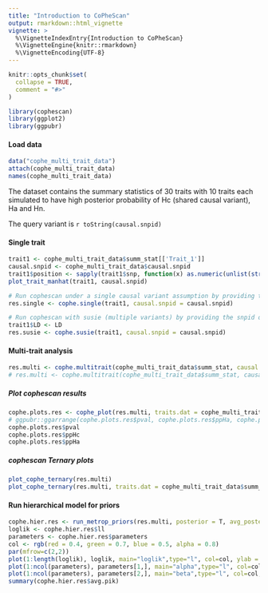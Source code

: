 ```yaml
---
title: "Introduction to CoPheScan"
output: rmarkdown::html_vignette
vignette: >
  %\VignetteIndexEntry{Introduction to CoPheScan}
  %\VignetteEngine{knitr::rmarkdown}
  %\VignetteEncoding{UTF-8}
---
```


```r
knitr::opts_chunk$set(
  collapse = TRUE,
  comment = "#>"
)
```

```r
library(cophescan)
library(ggplot2)
library(ggpubr)
```

#### Load data  

```r
data("cophe_multi_trait_data")
attach(cophe_multi_trait_data)
names(cophe_multi_trait_data)
```

The dataset contains the summary statistics of 30 traits with 10 traits each simulated to have high posterior probability of Hc (shared causal variant), Ha and Hn.

The query variant is `r toString(causal.snpid)`

#### Single trait
```r
trait1 <- cophe_multi_trait_data$summ_stat[['Trait_1']]
causal.snpid <- cophe_multi_trait_data$causal.snpid
trait1$position <- sapply(trait1$snp, function(x) as.numeric(unlist(strsplit(x, "-"))[2]))
plot_trait_manhat(trait1, causal.snpid)

# Run cophescan under a single causal variant assumption by providing the snpid of the known causal variant for trait 1 = causal.snpid
res.single <- cophe.single(trait1, causal.snpid = causal.snpid)

# Run cophescan with susie (multiple variants) by providing the snpid of the known causal variant for trait 1 = causal.snpid
trait1$LD <- LD
res.susie <- cophe.susie(trait1, causal.snpid = causal.snpid)

```


#### Multi-trait analysis
```r
res.multi <- cophe.multitrait(cophe_multi_trait_data$summ_stat, causal.snpid = causal.snpid, method = 'single')
# res.multi <- cophe.multitrait(cophe_multi_trait_data$summ_stat, causal.snpid = causal.snpid, method = 'susie', LDmat = cophe_multi_trait_data$LD)
```

##### **Plot cophescan results**
```r
cophe.plots.res <- cophe_plot(res.multi, traits.dat = cophe_multi_trait_data$summ_stat, causal.snpid = causal.snpid)
# ggpubr::ggarrange(cophe.plots.res$pval, cophe.plots.res$ppHa, cophe.plots.res$ppHc, ncol = 2, nrow = 2) + ggplot2::theme(text = ggplot2::element_text(size=2))
cophe.plots.res$pval
cophe.plots.res$ppHc
cophe.plots.res$ppHa
```

##### **cophescan Ternary plots** 
```r
plot_cophe_ternary(res.multi)
plot_cophe_ternary(res.multi, traits.dat = cophe_multi_trait_data$summ_stat, plot_pval = T)
```

#### Run hierarchical model for priors
```r
cophe.hier.res <- run_metrop_priors(res.multi, posterior = T, avg_posterior=T, pik=T, avg_pik = T) 
loglik <- cophe.hier.res$ll
parameters <- cophe.hier.res$parameters
col <- rgb(red = 0.4, green = 0.7, blue = 0.5, alpha = 0.8)
par(mfrow=c(2,2))
plot(1:length(loglik), loglik, main="loglik",type="l", col=col, ylab = "ll", xlab="")
plot(1:ncol(parameters), parameters[1,], main="alpha",type="l", col=col, ylab = "alpha", xlab="")
plot(1:ncol(parameters), parameters[2,], main="beta",type="l", col=col, ylab = "beta", xlab="")
summary(cophe.hier.res$avg.pik)
```
